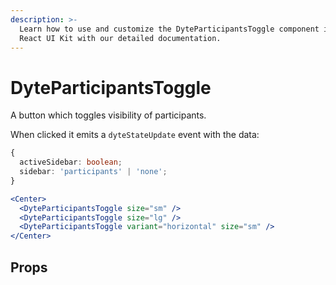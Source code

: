 ```yaml
---
description: >-
  Learn how to use and customize the DyteParticipantsToggle component in Dyte's
  React UI Kit with our detailed documentation.
---
```


# DyteParticipantsToggle

A button which toggles visibility of participants.

When clicked it emits a `dyteStateUpdate` event with the data:

```ts
{
  activeSidebar: boolean;
  sidebar: 'participants' | 'none';
}
```

```jsx live
<Center>
  <DyteParticipantsToggle size="sm" />
  <DyteParticipantsToggle size="lg" />
  <DyteParticipantsToggle variant="horizontal" size="sm" />
</Center>
```

## Props

<PropsTable of="dyte-participants-toggle" />

<head>
  <title>React UI Kit DyteParticipantsToggle</title>
</head>
